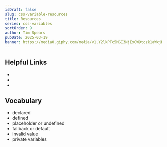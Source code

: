 ```yaml
---
isDraft: false
slug: css-variable-resources
title: Resources
series: css-variables
sortOrder: 9
author: Tim Spears
pubDate: 2025-03-19
banner: https://media0.giphy.com/media/v1.Y2lkPTc5MGI3NjExOW9tczk1aWxjN21vcDZuNTA5d3k2Y2g2N3ZlZGQzc3plMW12NHE3NCZlcD12MV9pbnRlcm5hbF9naWZfYnlfaWQmY3Q9Zw/XjDZoIXRpaJjZY6VFI/giphy.gif
---
```


## Helpful Links

-
-
-


## Vocabulary

- declared
- defined
- placeholder or undefined
- fallback or default
- invalid value
- private variables

